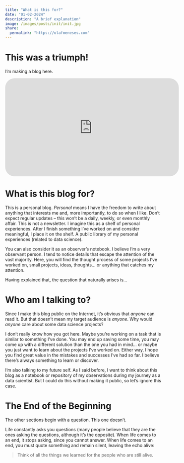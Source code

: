```yaml
---
title: "What is this for?"
date: "01-02-2024"
description: "A brief explanation"
image: /images/posts/init/init.jpg
share:  
  permalink: "https://olafmeneses.com"
---
```


# This was a triumph! 

I'm making a blog here.

```{=html}
<iframe width="560" height="315" src="https://www.youtube.com/embed/SXRteMSSZ14?si=a3KmZm8cFCfd4r0a" title="YouTube video player" frameborder="0" allow="accelerometer; autoplay; clipboard-write; encrypted-media; gyroscope; picture-in-picture; web-share" allowfullscreen style="border-radius: 30px"></iframe>
```

# What is this blog for?

This is a personal blog. _Personal_ means I have the freedom to write about anything that interests me and, more importantly, to do so when I like. Don't expect regular updates – this won't be a daily, weekly, or even monthly affair. This is not a newsletter. I imagine this as a shelf of personal experiences. After I finish something I've worked on and consider meaningful, I place it on the shelf. A public library of my personal experiences (related to data science).

You can also consider it as an observer's notebook. I believe I'm a very observant person. I tend to notice details that escape the attention of the vast majority. Here, you will find the thought process of some projects I've worked on, small projects, ideas, thoughts... or anything that catches my attention. 

Having explained that, the question that naturally arises is...

# Who am I talking to?

Since I make this blog public on the Internet, it's obvious that _anyone_ can read it. But that doesn't mean my target audience is _anyone_. Why would _anyone_ care about some data science projects?

I don't really know how you got here. Maybe you're working on a task that is similar to something I've done. You may end up saving some time, you may come up with a different solution than the one you had in mind... or maybe you just want to learn about the projects I've worked on. Either way, I hope you find great value in the mistakes and successes I've had so far. I believe there's always something to learn or discover.

I'm also talking to my future self. As I said before, I want to think about this blog as a notebook or repository of my observations during my journey as a data scientist. But I could do this without making it public, so let's ignore this case.

# The End of the Beginning

The other sections begin with a question. This one doesn't.

Life constantly asks you questions  (many people believe that they are the ones asking the questions, although it's the opposite). When life comes to an end, it stops asking, since you cannot answer. When life comes to an end, you must quote something and remain silent, leaving the echo alive:

> Think of all the things we learned for the people who are still alive.